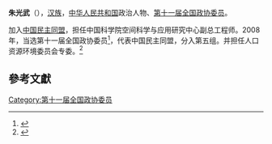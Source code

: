 '''朱光武'''（{{bd|1943年||}}），[[汉族|汉族]]，[[中华人民共和国|中华人民共和国]]政治人物、[[第十一届全国政协委员|第十一届全国政协委员]]。

加入[[中国民主同盟|中国民主同盟]]，担任中国科学院空间科学与应用研究中心副总工程师。2008年，当选第十一届全国政协委员<ref>{{cite news|title=第十一届全国政协委员名单|url=http://www.indaa.com.cn/zt/2009qglh/zxzs/200903/t20090303_127573.html|accessdate=2013-04-09|newspaper=新华社北京1月25日电 中国人民政治协商会议第十一届全国委员会委员名单(共2237人，2008年1月25日政协第十届全国委员会常务委员会第二十次会议通过)|date=2008年1月25日|deadurl=yes|archiveurl=https://web.archive.org/web/20130928014403/http://www.indaa.com.cn/zt/2009qglh/zxzs/200903/t20090303_127573.html|archivedate=2013年9月28日|df=}}</ref>，代表中国民主同盟，分入第五组。并担任人口资源环境委员会专委。<ref>{{cite news|title=全国政协信息-朱光武|url=http://www.cppcc.gov.cn/CMS/wylibary/showJcwyxtInfoWylibary.action?tabJcwyxt.guid=11W0001620&wytype=wjwy|accessdate=2013-04-11|newspaper=全国政协委员会|archive-date=2019-08-10|archive-url=https://web.archive.org/web/20190810133242/http://www.cppcc.gov.cn/CMS/wylibary/showJcwyxtInfoWylibary.action?tabJcwyxt.guid=11W0001620&wytype=wjwy|dead-url=no}}</ref>

==參考文獻==
{{reflist}}
{{中国政治人物小作品}}

[[Category:第十一届全国政协委员|Category:第十一届全国政协委员]]